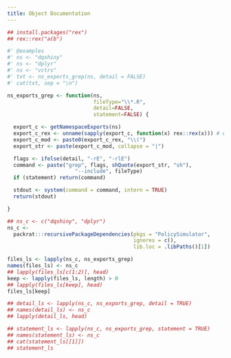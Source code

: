 ```yaml
---
title: Object Documentation
---
```



```r

## install.packages("rex")
## rex::rex("a(b")

#' @examples
#' ns <- "dqshiny"
#' ns <- "dplyr"
#' ns <- "vctrs"
#' txt <- ns_exports_grep(ns, detail = FALSE)
#' cat(txt, sep = "\n")

ns_exports_grep <- function(ns,
                            fileType="\\*.R",
                            detail=FALSE,
                            statement=FALSE) {

  export_c <- getNamespaceExports(ns)
  export_c_rex <- unname(sapply(export_c, function(x) rex::rex(x))) # escape regular expression characters
  export_c_mod <- paste0(export_c_rex, "\\(")
  export_str <- paste(export_c_mod, collapse = "|")

  flags <- ifelse(detail, "-rE", "-rlE")
  command <- paste("grep", flags, shQuote(export_str, "sh"),
                      "--include", fileType)
  if (statement) return(command)

  stdout <- system(command = command, intern = TRUE)
  return(stdout)

}

```


```r

## ns_c <- c("dqshiny", "dplyr")
ns_c <-
  packrat:::recursivePackageDependencies(pkgs = "PolicySimulator",
                                         ignores = c(),
                                         lib.loc = .libPaths()[1])

files_ls <- lapply(ns_c, ns_exports_grep)
names(files_ls) <- ns_c
## lapply(files_ls[c(1:2)], head)
keep <- lapply(files_ls, length) > 0
## lapply(files_ls[keep], head)
files_ls[keep]

## detail_ls <- lapply(ns_c, ns_exports_grep, detail = TRUE)
## names(detail_ls) <- ns_c
## lapply(detail_ls, head)

## statement_ls <- lapply(ns_c, ns_exports_grep, statement = TRUE)
## names(statement_ls) <- ns_c
## cat(statement_ls[[1]])
## statement_ls

```
